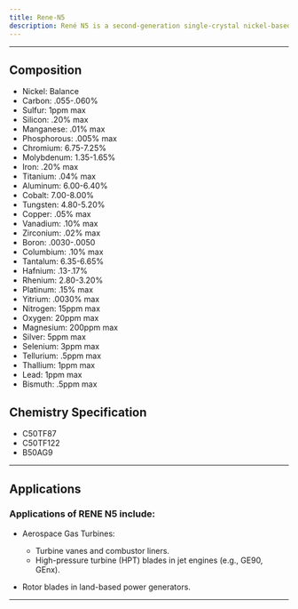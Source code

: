```yaml
---
title: Rene-N5
description: René N5 is a second-generation single-crystal nickel-based superalloy developed by GE Aviation for high-pressure turbine blades in advanced gas turbine engines. It incorporates rhenium (Re) to enhance high-temperature creep resistance and thermal stability, representing a significant advancement over first-generation single-crystal alloys.  René N5 was developed in the 1990s as part of GE Aviation's second-generation single-crystal superalloys. Its introduction of rhenium enabled higher turbine inlet temperatures (~1,500°C with TBCs) in engines like the GE90, significantly improving fuel efficiency and thrust in commercial aviation. While surpassed by third-gen alloys (e.g., René N6), René N5 remains a cornerstone of modern gas turbine technology.
---
```


---


## Composition

<Card className='properties'>
  <ul>
    <li>Nickel: Balance</li>
    <li>Carbon: .055-.060%</li>
    <li>Sulfur: 1ppm max</li>
    <li>Silicon: .20% max</li>
    <li>Manganese: .01% max</li>
    <li>Phosphorous: .005% max</li>
    <li>Chromium: 6.75-7.25%</li>
    <li>Molybdenum: 1.35-1.65%</li>
    <li>Iron: .20% max</li>
    <li>Titanium: .04% max</li>
    <li>Aluminum: 6.00-6.40%</li>
    <li>Cobalt: 7.00-8.00%</li>
    <li>Tungsten: 4.80-5.20%</li>
    <li>Copper: .05% max</li>
    <li>Vanadium: .10% max</li>
    <li>Zirconium: .02% max</li>
    <li>Boron: .0030-.0050</li>
    <li>Columbium: .10% max</li>
    <li>Tantalum: 6.35-6.65%</li>
    <li>Hafnium: .13-.17%</li>
    <li>Rhenium: 2.80-3.20%</li>
    <li>Platinum: .15% max</li>
    <li>Yitrium: .0030% max</li>
    <li>Nitrogen: 15ppm max</li>
    <li>Oxygen: 20ppm max</li>
    <li>Magnesium: 200ppm max</li>
    <li>Silver: 5ppm max</li>
    <li>Selenium: 3ppm max</li>
    <li>Tellurium: .5ppm max</li>
    <li>Thallium: 1ppm max</li>
    <li>Lead: 1ppm max</li>
    <li>Bismuth: .5ppm max</li>
  </ul>
</Card>

## Chemistry Specification

- C50TF87
- C50TF122
- B50AG9

---

## Applications

### Applications of RENE N5 include:

- Aerospace Gas Turbines:

  - Turbine vanes and combustor liners.
  - High-pressure turbine (HPT) blades in jet engines (e.g., GE90, GEnx).

- Rotor blades in land-based power generators.

---
